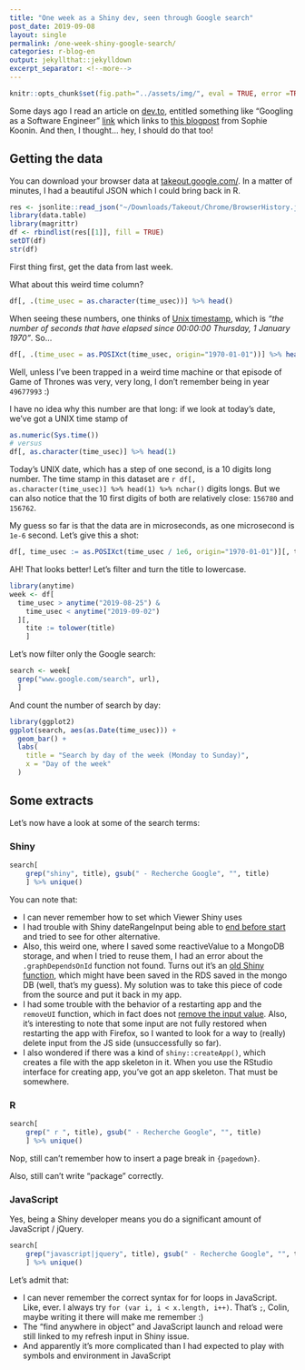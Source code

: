 ```yaml
---
title: "One week as a Shiny dev, seen through Google search"
post_date: 2019-09-08
layout: single
permalink: /one-week-shiny-google-search/
categories: r-blog-en
output: jekyllthat::jekylldown
excerpt_separator: <!--more-->
---
```


```r
knitr::opts_chunk$set(fig.path="../assets/img/", eval = TRUE, error =TRUE)
```

Some days ago I read an article on [dev.to](https://dev.to/), entitled something like "Googling as a Software Engineer" [link](https://dev.to/bamboriz/googling-as-a-software-engineer-3a1n) which links to [this blogpost](https://localghost.dev/2019/09/everything-i-googled-in-a-week-as-a-professional-software-engineer/) from Sophie Koonin. And then, I thought... hey, I should do that too! 

## Getting the data

You can download your browser data at [takeout.google.com/](https://takeout.google.com/). In a matter of minutes, I had a beautiful JSON which I could bring back in R. 

```r
res <- jsonlite::read_json("~/Downloads/Takeout/Chrome/BrowserHistory.json")
library(data.table)
library(magrittr)
df <- rbindlist(res[[1]], fill = TRUE)  
setDT(df)
str(df)
```

First thing first, get the data from last week.

What about this weird time column?

```r
df[, .(time_usec = as.character(time_usec))] %>% head()
```


When seeing these numbers, one thinks of [Unix timestamp](https://en.wikipedia.org/wiki/Unix_time), which is _"the number of seconds that have elapsed since 00:00:00 Thursday, 1 January 1970"_. So...

```r
df[, .(time_usec = as.POSIXct(time_usec, origin="1970-01-01"))] %>% head()
```

Well, unless I've been trapped in a weird time machine or that episode of Game of Thrones was very, very long, I don't remember being in year `49677993` :) 

I have no idea why this number are that long: if we look at today's date, we've got a UNIX time stamp of 

```r
as.numeric(Sys.time())
# versus
df[, as.character(time_usec)] %>% head(1)
```

Today's UNIX date, which has a step of one second, is a 10 digits long number. The time stamp in this dataset are `r df[, as.character(time_usec)] %>% head(1) %>% nchar()` digits longs. But we can also notice that the 10 first digits of both are relatively close: ` 156780` and ` 156762`. 

My guess so far is that the data are in microseconds, as one microsecond is `1e-6` second. Let's give this a shot:

```r
df[, time_usec := as.POSIXct(time_usec / 1e6, origin="1970-01-01")][, time_usec] %>% head()
```

AH! That looks better! Let's filter and turn the title to lowercase.

```r
library(anytime)
week <- df[
  time_usec > anytime("2019-08-25") &
    time_usec < anytime("2019-09-02") 
  ][,
    tite := tolower(title)
    ]
```

Let's now filter only the Google search:

```r
search <- week[
  grep("www.google.com/search", url), 
  ]
```

And count the number of search by day:

```r
library(ggplot2)
ggplot(search, aes(as.Date(time_usec))) + 
  geom_bar() + 
  labs(
    title = "Search by day of the week (Monday to Sunday)", 
    x = "Day of the week"
  )
```

## Some extracts

Let's now have a look at some of the search terms:

### Shiny

```r
search[
    grep("shiny", title), gsub(" - Recherche Google", "", title)
    ] %>% unique()
```

You can note that: 

- I can never remember how to set which Viewer Shiny uses
- I had trouble with Shiny dateRangeInput being able to [end before start](https://github.com/rstudio/shiny/issues/2043) and tried to see for other alternative.
- Also, this weird one, where I saved some reactiveValue to a MongoDB storage, and when I tried to reuse them, I had an error about the `.graphDependsOnId` function not found. Turns out it's an [old Shiny function](https://rdrr.io/github/ymd526442121/Rproject_shiny/src/R/graph.R), which might have been saved in the RDS saved in the mongo DB (well, that's my guess). My solution was to take this piece of code from the source and put it back in my app. 
- I had some trouble with the behavior of a restarting app and the `removeUI` function, which in fact does not [remove the input value](https://github.com/rstudio/shiny/issues/2374). Also, it's interesting to note that some input are not fully restored when restarting the app with Firefox, so I wanted to look for a way to (really) delete input from the JS side (unsuccessfully so far). 
- I also wondered if there was a kind of `shiny::createApp()`, which creates a file with the app skeleton in it. When you use the RStudio interface for creating app, you've got an app skeleton. That must be somewhere.

### R

```r
search[
    grep(" r ", title), gsub(" - Recherche Google", "", title)
    ] %>% unique()
```

Nop, still can't remember how to insert a page break in `{pagedown}`.

Also, still can't write "package" correctly.

### JavaScript

Yes, being a Shiny developer means you do a significant amount of JavaScript / jQuery.

```r
search[
    grep("javascript|jquery", title), gsub(" - Recherche Google", "", title)
    ] %>% unique()
```

Let's admit that: 

- I can never remember the correct syntax for for loops in JavaScript. Like, ever. I always try `for (var i, i < x.length, i++)`. That's `;`, Colin, maybe writing it there will make me remember :)  
- The "find anywhere in object" and JavaScript launch and reload were still linked to my refresh input in Shiny issue. 
- And apparently it's more complicated than I had expected to play with symbols and environment in JavaScript
